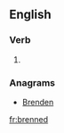==English==

===Verb===
{{head|en|verb form}}

# {{en-past of|bren}}

===Anagrams===
* [[Brenden#English|Brenden]]

[[fr:brenned]]